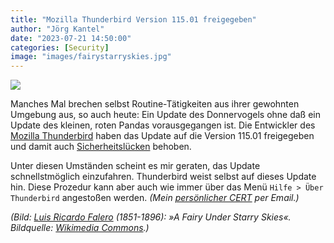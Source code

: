 ```yaml
---
title: "Mozilla Thunderbird Version 115.01 freigegeben"
author: "Jörg Kantel"
date: "2023-07-21 14:50:00"
categories: [Security]
image: "images/fairystarryskies.jpg"
---
```


[![](images/fairystarryskies-b.jpg)](https://upload.wikimedia.org/wikipedia/commons/thumb/1/1a/A_Fairy_Under_Starry_Skies%2C_by_Luis_Ricardo_Falero.jpg/1024px-A_Fairy_Under_Starry_Skies%2C_by_Luis_Ricardo_Falero.jpg)

Manches Mal brechen selbst Routine-Tätigkeiten aus ihrer gewohnten Umgebung aus, so auch heute: Ein Update des Donnervogels ohne daß ein Update des kleinen, roten Pandas vorausgegangen ist. Die Entwickler des [Mozilla Thunderbird](http://www.mozillamessaging.com/) haben das Update auf die Version 115.01 freigegeben und damit auch [Sicherheitslücken](https://www.thunderbird.net/en-US/thunderbird/115.0.1/releasenotes/) behoben.

Unter diesen Umständen scheint es mir geraten, das Update schnellstmöglich einzufahren. Thunderbird weist selbst auf dieses Update hin. Diese Prozedur kann aber auch wie immer über das Menü `Hilfe > Über Thunderbird` angestoßen werden. *(Mein [persönlicher CERT](http://www.gwdg.de/~mreiman1/) per Email.)*

*(Bild: [Luis Ricardo Falero](https://eu.wikipedia.org/wiki/Luis_Ricardo_Falero) (1851-1896): »A Fairy Under Starry Skies«. Bildquelle: [Wikimedia Commons](https://commons.wikimedia.org/wiki/File:A_Fairy_Under_Starry_Skies,_by_Luis_Ricardo_Falero.jpg).)*